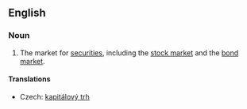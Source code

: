==English==
{{wikipedia}}
===Noun===
{{en-noun|sg=[[capital]] [[market]]}}

# The market for [[security|securities]], including the [[stock market]] and the [[bond market]].

====Translations====
{{trans-top|market}}
* Czech: [[kapitálový trh]] {{m}}
{{trans-mid}}
{{trans-bottom}}
